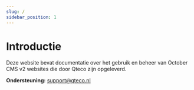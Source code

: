 ```yaml
---
slug: /
sidebar_position: 1
---
```


# Introductie

Deze website bevat documentatie over het gebruik en beheer van October CMS v2 websites die door Qteco zijn opgeleverd.

**Ondersteuning:** [support@qteco.nl](mailto:support@qteco.nl)
